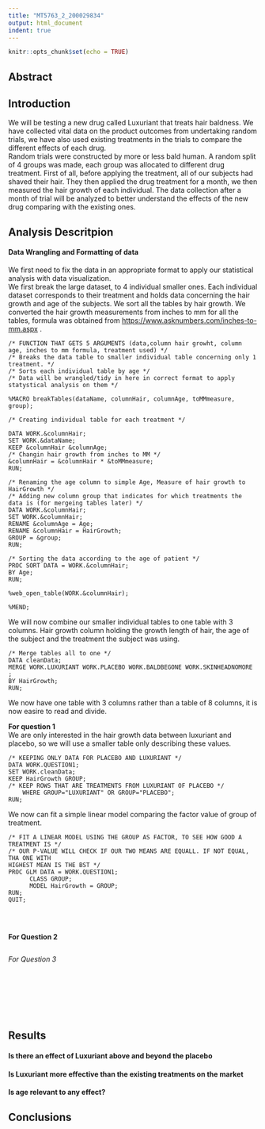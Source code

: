 ```yaml
---
title: "MT5763_2_200029834"
output: html_document
indent: true
---
```


```r
knitr::opts_chunk$set(echo = TRUE)
```

## Abstract
<!-- executive summary -->


## Introduction
<!-- describing the purpose of your investigation -->
We will be testing a new drug called Luxuriant that treats hair baldness. We have collected vital data on the product outcomes from undertaking random trials, we have also used existing treatments in the trials to compare the different effects of each drug. \
Random trials were constructed by more or less bald human. A random split of 4 groups was made, each group was allocated to different drug treatment. First of all, before applying the treatment, all of our subjects had shaved their hair. They then applied the drug treatment for a month, we then measured the hair growth of each individual. The data collection after a month of trial will be analyzed to better understand the effects of the new drug comparing with the existing ones. \

## Analysis Descritpion

#### Data Wrangling and Formatting of data
<!-- clear account of what you did statistically as well as the data wrangling,) and why -->
We first need to fix the data in an appropriate format to apply our statistical analysis with data visualization. \
We first break the large dataset, to 4 individual smaller ones. Each individual dataset corresponds to their treatment and holds data concerning the hair growth and age of the subjects. We sort all the tables by hair growth. We converted the hair growth measurements from inches to mm for all the tables, formula was obtained from [https://www.asknumbers.com/inches-to-mm.aspx](here) . \
```
/* FUNCTION THAT GETS 5 ARGUMENTS (data,column hair growht, column age, inches to mm formula, treatment used) */
/* Breaks the data table to smaller individual table concerning only 1 treatment. */
/* Sorts each individual table by age */
/* Data will be wrangled/tidy in here in correct format to apply statystical analysis on them */

%MACRO breakTables(dataName, columnHair, columnAge, toMMmeasure, group);

/* Creating individual table for each treatment */

DATA WORK.&columnHair;
SET WORK.&dataName;
KEEP &columnHair &columnAge;
/* Changin hair growth from inches to MM */
&columnHair = &columnHair * &toMMmeasure;
RUN;

/* Renaming the age column to simple Age, Measure of hair growth to HairGrowth */
/* Adding new column group that indicates for which treatments the data is (for mergeing tables later) */
DATA WORK.&columnHair;
SET WORK.&columnHair;
RENAME &columnAge = Age;
RENAME &columnHair = HairGrowth;
GROUP = &group;
RUN;

/* Sorting the data according to the age of patient */
PROC SORT DATA = WORK.&columnHair;
BY Age;
RUN;

%web_open_table(WORK.&columnHair);

%MEND;
```

We will now combine our smaller individual tables to one table with 3 columns. Hair growth column holding the growth length of hair, the age of the subject and the treatment the subject was using. \
```
/* Merge tables all to one */
DATA cleanData;
MERGE WORK.LUXURIANT WORK.PLACEBO WORK.BALDBEGONE WORK.SKINHEADNOMORE ;
BY HairGrowth;
RUN;
```
We now have one table with 3 columns rather than a table of 8 columns, it is now easire to read and divide. \

 **For question 1** \
 We are only interested in the hair growth data between luxuriant and placebo, so we will use a smaller table only describing these values.
 
```
/* KEEPING ONLY DATA FOR PLACEBO AND LUXURIANT */
DATA WORK.QUESTION1;
SET WORK.cleanData;
KEEP HairGrowth GROUP;
/* KEEP ROWS THAT ARE TREATMENTS FROM LUXURIANT OF PLACEBO */
	WHERE GROUP="LUXURIANT" OR GROUP="PLACEBO";
RUN;

```
We now can fit a simple linear model comparing the factor value of group of treatment. \
```
/* FIT A LINEAR MODEL USING THE GROUP AS FACTOR, TO SEE HOW GOOD A TREATMENT IS */
/* OUR P-VALUE WILL CHECK IF OUR TWO MEANS ARE EQUALL. IF NOT EQUAL, THA ONE WITH 
HIGHEST MEAN IS THE BST */
PROC GLM DATA = WORK.QUESTION1;
	  CLASS GROUP;
	  MODEL HairGrowth = GROUP;
RUN;
QUIT;
```
 
 \
 
```
```

 **For Question 2**
 \

```

```

 *For Question 3*
 \

```

```
 \

```

```
 \

```

```



## Results
<!-- results clearly explained and presented (includes data visualization-->

#### Is there an effect of Luxuriant above and beyond the placebo
#### Is Luxuriant more effective than the existing treatments on the market
#### Is age relevant to any effect?


## Conclusions
<!-- conclusions along with criticisms of the design if any -->


